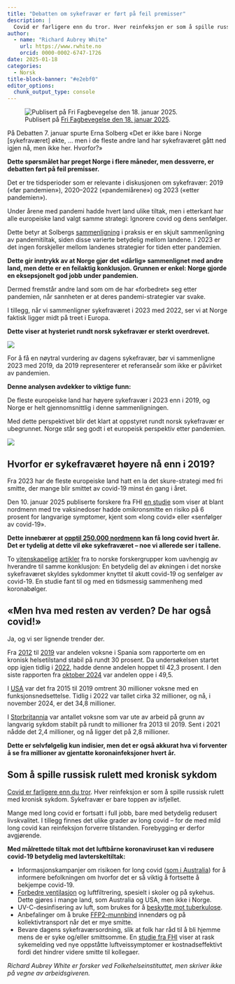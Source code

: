 ```yaml
---
title: "Debatten om sykefravær er ført på feil premisser"
description: |
  Covid er farligere enn du tror. Hver reinfeksjon er som å spille russisk rulett med kronisk sykdom. Sykefravær er bare toppen av isfjellet.
author:
  - name: "Richard Aubrey White"
    url: https://www.rwhite.no
    orcid: 0000-0002-6747-1726
date: 2025-01-18
categories:
  - Norsk
title-block-banner: "#e2ebf0"
editor_options: 
  chunk_output_type: console
---
```


![Publisert på [Fri Fagbevegelse den 18. januar 2025](https://frifagbevegelse.no/debatt/debatten-om-sykefravar-er-fort-pa-feil-premisser-6.490.1106983.a33706873a).](top.png)

På Debatten 7. januar spurte Erna Solberg «Det er ikke bare i Norge [sykefraværet] økte, ... men i de fleste andre land har sykefraværet gått ned igjen nå, men ikke her. Hvorfor?»

**Dette spørsmålet har preget Norge i flere måneder, men dessverre, er debatten ført på feil premisser.**

Det er tre tidsperioder som er relevante i diskusjonen om sykefravær: 2019 («før pandemien»), 2020–2022 («pandemiårene») og 2023 («etter pandemien»).

Under årene med pandemi hadde hvert land ulike tiltak, men i etterkant har alle europeiske land valgt samme strategi: Ignorere covid og dens senfølger.

Dette betyr at Solbergs [sammenligning](https://www.ssb.no/arbeid-og-lonn/arbeidsmiljo-sykefravaer-og-arbeidskonflikter/artikler/norge-skiller-seg-ut-med-hoyt-sykefravaer-etter-pandemien) i praksis er en skjult sammenligning av pandemitiltak, siden disse varierte betydelig mellom landene. I 2023 er det ingen forskjeller mellom landenes strategier for tiden etter pandemien.

**Dette gir inntrykk av at Norge gjør det «dårlig» sammenlignet med andre land, men dette er en feilaktig konklusjon. Grunnen er enkel: Norge gjorde en eksepsjonelt god jobb under pandemien.**

Dermed fremstår andre land som om de har «forbedret» seg etter pandemien, når sannheten er at deres pandemi-strategier var svake.

I tillegg, når vi sammenligner sykefraværet i 2023 med 2022, ser vi at Norge faktisk ligger midt på treet i Europa.

**Dette viser at hysteriet rundt norsk sykefravær er sterkt overdrevet.**

![](figure_1.png)

For å få en nøytral vurdering av dagens sykefravær, bør vi sammenligne 2023 med 2019, da 2019 representerer et referanseår som ikke er påvirket av pandemien.

**Denne analysen avdekker to viktige funn:**

De fleste europeiske land har høyere sykefravær i 2023 enn i 2019, og Norge er helt gjennomsnittlig i denne sammenligningen.

Med dette perspektivet blir det klart at oppstyret rundt norsk sykefravær er ubegrunnet. Norge står seg godt i et europeisk perspektiv etter pandemien.

![](figure_2.png)

## Hvorfor er sykefraværet høyere nå enn i 2019?

Fra 2023 har de fleste europeiske land hatt en la det skure-strategi med fri smitte, der mange blir smittet av covid-19 minst én gang i året.

Den 10. januar 2025 publiserte forskere fra FHI [en studie](https://www.sciencedirect.com/science/article/pii/S0264410X2401346X) som viser at blant nordmenn med tre vaksinedoser hadde omikronsmitte en risiko på 6 prosent for langvarige symptomer, kjent som «long covid» eller «senfølger av covid-19».

**Dette innebærer at [opptil 250.000 nordmenn](https://archive.ph/Cm30Y) kan få long covid hvert år. Det er tydelig at dette vil øke sykefraværet – noe vi allerede ser i tallene.**

To [vitenskapelige](https://archpublichealth.biomedcentral.com/articles/10.1186/s13690-024-01411-4) [artikler](https://arbeidogvelferd.nav.no/journal/2024/2/m-1546/Hvorfor_er_sykefraværet_fortsatt_høyt_3–4_år_etter_starten_av_pandemien) fra to norske forskergrupper kom uavhengig av hverandre til samme konklusjon: En betydelig del av økningen i det norske sykefraværet skyldes sykdommer knyttet til akutt covid-19 og senfølger av covid-19. En studie fant til og med en tidsmessig sammenheng med koronabølger.

## «Men hva med resten av verden? De har også covid!»

Ja, og vi ser lignende trender der.

Fra [2012](https://www.cis.es/en/detalle-ficha-estudio?origen=estudio&idEstudio=14085) til [2019](https://www.cis.es/detalle-ficha-estudio?origen=estudio&idEstudio=14477) var andelen voksne i Spania som rapporterte om en kronisk helsetilstand stabil på rundt 30 prosent. Da undersøkelsen startet opp igjen tidlig i [2022](https://www.cis.es/detalle-ficha-estudio?origen=estudio&idEstudio=14619), hadde denne andelen hoppet til 42,3 prosent. I den siste rapporten fra [oktober 2024](https://www.cis.es/detalle-ficha-estudio?origen=estudio&idEstudio=14857) var andelen oppe i 49,5.

I [USA](https://fred.stlouisfed.org/series/LNU00074597) var det fra 2015 til 2019 omtrent 30 millioner voksne med en funksjonsnedsettelse. Tidlig i 2022 var tallet cirka 32 millioner, og nå, i november 2024, er det 34,8 millioner.

I [Storbritannia](https://www.ons.gov.uk/employmentandlabourmarket/peoplenotinwork/economicinactivity/datasets/economicinactivitybyreasonseasonallyadjustedinac01sa) var antallet voksne som var ute av arbeid på grunn av langvarig sykdom stabilt på rundt to millioner fra 2013 til 2019. Sent i 2021 nådde det 2,4 millioner, og nå ligger det på 2,8 millioner.

**Dette er selvfølgelig kun indisier, men det er også akkurat hva vi forventer å se fra millioner av gjentatte koronainfeksjoner hvert år.**

## Som å spille russisk rulett med kronisk sykdom

[Covid er farligere enn du tror](https://www.nrk.no/ytring/covid-er-farligere-enn-du-tror-1.17116008). Hver reinfeksjon er som å spille russisk rulett med kronisk sykdom. Sykefravær er bare toppen av isfjellet.

Mange med long covid er fortsatt i full jobb, bare med betydelig redusert livskvalitet. I tillegg finnes det ulike grader av long covid – for de med mild long covid kan reinfeksjon forverre tilstanden. Forebygging er derfor avgjørende.

**Med målrettede tiltak mot det luftbårne koronaviruset kan vi redusere covid-19 betydelig med lavterskeltiltak:**

- Informasjonskampanjer om risikoen for long covid ([som i Australia](https://youtu.be/FlBfq22nxt8?feature=shared)) for å informere befolkningen om hvorfor det er så viktig å fortsette å bekjempe covid-19.
- [Forbedre ventilasjon](https://eprints.qut.edu.au/247686/1/MORAWSKA_Mandating_IAQ_for_public_buildings.pdf) og luftfiltrering, spesielt i skoler og på sykehus. Dette gjøres i mange land, som Australia og USA, men ikke i Norge.
- UV-C-desinfisering av luft, som brukes for å [beskytte mot tuberkulose](https://www.cdc.gov/niosh/docs/2009-105/default.html).
- Anbefalinger om å bruke [FFP2-munnbind](https://journals.asm.org/doi/10.1128/cmr.00124-23) innendørs og på kollektivtransport når det er mye smitte.
- Bevare dagens sykefraværsordning, slik at folk har råd til å bli hjemme mens de er syke og/eller smittsomme. En [studie fra FHI](https://bmjopen.bmj.com/content/9/4/e027832) viser at rask sykemelding ved nye oppståtte luftveissymptomer er kostnadseffektivt fordi det hindrer videre smitte til kollegaer.

*Richard Aubrey White er forsker ved Folkehelseinstituttet, men skriver ikke på vegne av arbeidsgiveren.*
